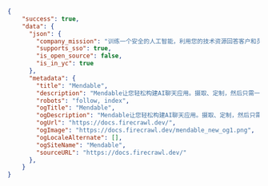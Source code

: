 ```json JSON
{
    "success": true,
    "data": {
      "json": {
        "company_mission": "训练一个安全的人工智能，利用您的技术资源回答客户和员工的问题，这样您的团队就不必这样做了",
        "supports_sso": true,
        "is_open_source": false,
        "is_in_yc": true
      },
      "metadata": {
        "title": "Mendable",
        "description": "Mendable让您轻松构建AI聊天应用。摄取、定制，然后只需一行代码即可在您想要的任何地方部署。由SideGuide提供支持",
        "robots": "follow, index",
        "ogTitle": "Mendable",
        "ogDescription": "Mendable让您轻松构建AI聊天应用。摄取、定制，然后只需一行代码即可在您想要的任何地方部署。由SideGuide提供支持",
        "ogUrl": "https://docs.firecrawl.dev/",
        "ogImage": "https://docs.firecrawl.dev/mendable_new_og1.png",
        "ogLocaleAlternate": [],
        "ogSiteName": "Mendable",
        "sourceURL": "https://docs.firecrawl.dev/"
      },
    }
}
```